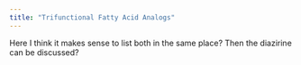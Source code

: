 ```yaml
---
title: "Trifunctional Fatty Acid Analogs"
---
```


Here I think it makes sense to list both in the same place? Then the diazirine can be discussed?